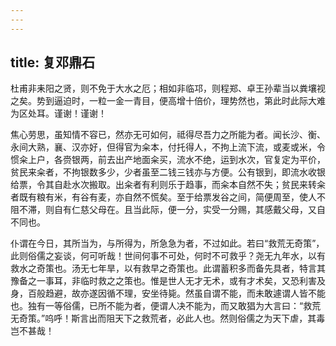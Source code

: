 ```yaml
---
---
---
```

title: 复邓鼎石
---

杜甫非耒阳之贤，则不免于大水之厄；相如非临邛，则程郑、卓王孙辈当以粪壤视之矣。势到逼迫时，一粒一金一青目，便高增十倍价，理势然也，第此时此际大难为区处耳。谨谢！谨谢！

焦心劳思，虽知情不容已，然亦无可如何，祗得尽吾力之所能为者。闻长沙、衡、永间大熟，襄、汉亦好，但得官为籴本，付托得人，不拘上流下流，或麦或米，令惯籴上户，各赍银两，前去出产地面籴买，流水不绝，运到水次，官复定为平价，贫民来籴者，不拘银数多少，少者虽至二钱三钱亦与方便。公有银到，即流水收银给票，令其自赴水次搬取。出籴者有利则乐于趋事，而籴本自然不失；贫民来转籴者既有粮有米，有谷有麦，亦自然不慌矣。至于给票发谷之间，简便周至，使人不阻不滞，则自有仁慈父母在。且当此际，便一分，实受一分赐，其感戴父母，又自不同也。

仆谓在今日，其所当为，与所得为，所急急为者，不过如此。若曰“救荒无奇策”，此则俗儒之妄谈，何可听哉！世间何事不可处，何时不可救乎？尧无九年水，以有救水之奇策也。汤无七年旱，以有救早之奇策也。此谓蓄积多而备先具者，特言其豫备之一事耳，非临时救之之策也。惟是世人无才无术，或有才术矣，又恐利害及身，百般趋避，故亦遂因循不理，安坐待毙。然虽自谓不能，而未敢遽谓人皆不能也。独有一等俗儒，已所不能为者，便谓人决不能为，而又敢猖为大言曰：“救荒无奇策。”呜呼！斯言出而阻天下之救荒者，必此人也。然则俗儒之为天下虐，其毒岂不甚哉！